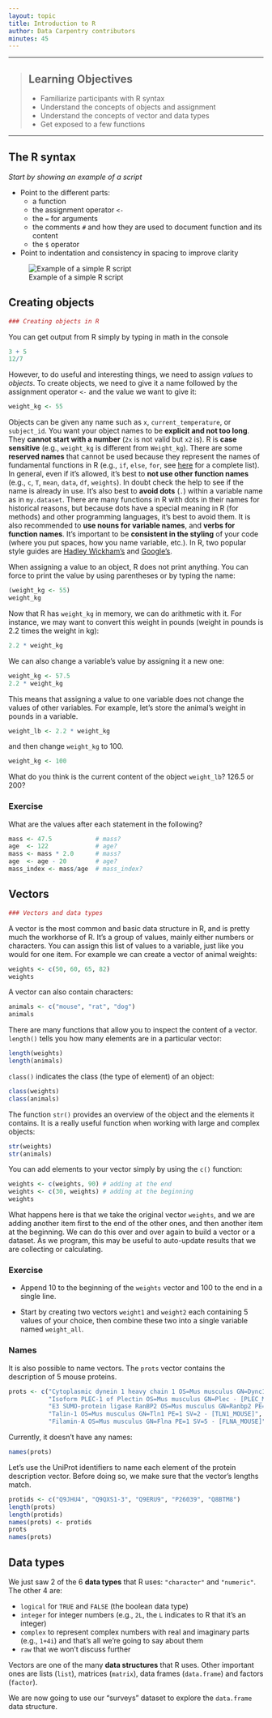 ```yaml
---
layout: topic
title: Introduction to R
author: Data Carpentry contributors
minutes: 45
---
```



------------

> ## Learning Objectives
>
> * Familiarize participants with R syntax
> * Understand the concepts of objects and assignment
> * Understand the concepts of vector and data types
> * Get exposed to a few functions

------------

## The R syntax

_Start by showing an example of a script_

* Point to the different parts:
  - a function
  - the assignment operator `<-`
  - the `=` for arguments
  - the comments `#` and how they are used to document function and its content
  - the `$` operator
* Point to indentation and consistency in spacing to improve clarity

![Example of a simple R script](img/r_starting_example_script.png)

## Creating objects

```r
### Creating objects in R

```

You can get output from R simply by typing in math in the console

```r
3 + 5
12/7
```

However, to do useful and interesting things, we need to assign _values_ to
_objects_. To create objects, we need to give it a name followed by the
assignment operator `<-` and the value we want to give it:

```r
weight_kg <- 55
```

Objects can be given any name such as `x`, `current_temperature`, or
`subject_id`. You want your object names to be **explicit and not too long**. They
**cannot start with a number** (`2x` is not valid but `x2` is). R is **case sensitive**
(e.g., `weight_kg` is different from `Weight_kg`). There are some **reserved names** that
cannot be used because they represent the names of fundamental functions in R
(e.g., `if`, `else`, `for`, see
[here](https://stat.ethz.ch/R-manual/R-devel/library/base/html/Reserved.html)
for a complete list). In general, even if it's allowed, it's best to **not use
other function names** (e.g., `c`, `T`, `mean`, `data`, `df`, `weights`). In doubt
check the help to see if the name is already in use. It's also best to **avoid
dots** (`.`) within a variable name as in `my.dataset`. There are many functions
in R with dots in their names for historical reasons, but because dots have a
special meaning in R (for methods) and other programming languages, it's best to
avoid them. It is also recommended to **use nouns for variable names**, and **verbs
for function names**. It's important to be **consistent in the styling** of your code
(where you put spaces, how you name variable, etc.). In R, two popular style
guides are [Hadley Wickham's](http://adv-r.had.co.nz/Style.html) and
[Google's](https://google-styleguide.googlecode.com/svn/trunk/Rguide.xml).

When assigning a value to an object, R does not print anything. You can force to
print the value by using parentheses or by typing the name:

```r
(weight_kg <- 55)
weight_kg
```

Now that R has `weight_kg` in memory, we can do arithmetic with it. For
instance, we may want to convert this weight in pounds (weight in pounds is 2.2
times the weight in kg):

```r
2.2 * weight_kg
```

We can also change a variable's value by assigning it a new one:


```r
weight_kg <- 57.5
2.2 * weight_kg
```

This means that assigning a value to one variable does not change the values of
other variables.  For example, let's store the animal's weight in pounds in a
variable.

```r
weight_lb <- 2.2 * weight_kg
```

and then change `weight_kg` to 100.

```r
weight_kg <- 100
```

What do you think is the current content of the object `weight_lb`? 126.5 or 200?

### Exercise

What are the values after each statement in the following?

```r
mass <- 47.5            # mass?
age  <- 122             # age?
mass <- mass * 2.0      # mass?
age  <- age - 20        # age?
mass_index <- mass/age  # mass_index?
```

## Vectors

```r
### Vectors and data types

```

A vector is the most common and basic data structure in R, and is pretty much
the workhorse of R. It's a group of values, mainly either numbers or
characters. You can assign this list of values to a variable, just like you
would for one item. For example we can create a vector of animal weights:

```r
weights <- c(50, 60, 65, 82)
weights
```

A vector can also contain characters:

```r
animals <- c("mouse", "rat", "dog")
animals
```

There are many functions that allow you to inspect the content of a
vector. `length()` tells you how many elements are in a particular vector:

```r
length(weights)
length(animals)
```

`class()` indicates the class (the type of element) of an object:

```r
class(weights)
class(animals)
```

The function `str()` provides an overview of the object and the elements it
contains. It is a really useful function when working with large and complex
objects:

```r
str(weights)
str(animals)
```

You can add elements to your vector simply by using the `c()` function:

```r
weights <- c(weights, 90) # adding at the end
weights <- c(30, weights) # adding at the beginning
weights
```

What happens here is that we take the original vector `weights`, and we are
adding another item first to the end of the other ones, and then another item at
the beginning. We can do this over and over again to build a vector or a
dataset. As we program, this may be useful to auto-update results that we are
collecting or calculating.

### Exercise

* Append 10 to the beginning of the `weights` vector and 100 to the
  end in a single line.
  
* Start by creating two vectors `weight1` and `weight2` each
  containing 5 values of your choice, then combine these two into a
  single variable named `weight_all`.

### Names

It is also possible to name vectors. The `prots` vector contains the description of 5 mouse proteins.

```r
prots <- c("Cytoplasmic dynein 1 heavy chain 1 OS=Mus musculus GN=Dync1h1 PE=1 SV=2 - [DYHC1_MOUSE]",          
           "Isoform PLEC-1 of Plectin OS=Mus musculus GN=Plec - [PLEC_MOUSE]|Isoform PLEC-1A of Plectin OS=Mus musculus GN=Plec - [PLEC_MOUSE]",
           "E3 SUMO-protein ligase RanBP2 OS=Mus musculus GN=Ranbp2 PE=1 SV=2 - [RBP2_MOUSE]",
           "Talin-1 OS=Mus musculus GN=Tln1 PE=1 SV=2 - [TLN1_MOUSE]",
           "Filamin-A OS=Mus musculus GN=Flna PE=1 SV=5 - [FLNA_MOUSE]")                                                              
```

Currently, it doesn't have any names:

```r
names(prots)
```

Let's use the UniProt identifiers to name each element of the protein
description vector. Before doing so, we make sure that the vector's
lengths match.

```r
protids <- c("Q9JHU4", "Q9QXS1-3", "Q9ERU9", "P26039", "Q8BTM8")
length(prots)
length(protids)
names(prots) <- protids
prots
names(prots)
```

## Data types

We just saw 2 of the 6 **data types** that R uses: `"character"` and
`"numeric"`. The other 4 are:

* `logical` for `TRUE` and `FALSE` (the boolean data type)
* `integer` for integer numbers (e.g., `2L`, the `L` indicates to R that it's an integer)
* `complex` to represent complex numbers with real and imaginary parts (e.g.,
  `1+4i`) and that's all we're going to say about them
* `raw` that we won't discuss further

Vectors are one of the many **data structures** that R uses. Other important
ones are lists (`list`), matrices (`matrix`), data frames (`data.frame`) and
factors (`factor`).

We are now going to use our "surveys" dataset to explore the `data.frame` data
structure.
